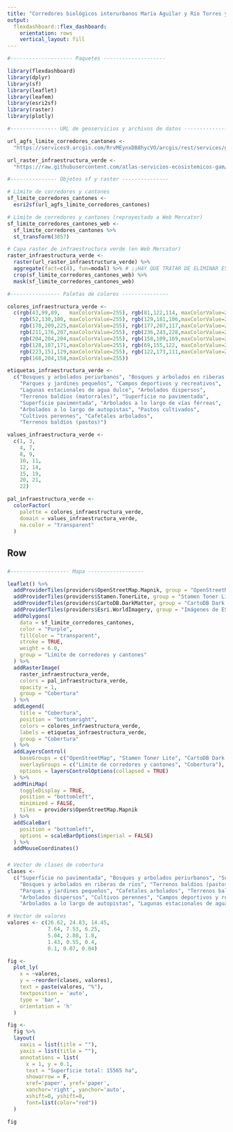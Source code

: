 ```yaml
---
title: "Corredores biológicos interurbanos María Aguilar y Río Torres y cantones de Curridabat, La Unión, Montes de Oca y San José"
output: 
  flexdashboard::flex_dashboard:
    orientation: rows
    vertical_layout: fill
---
```


```r
#-------------------- Paquetes --------------------

library(flexdashboard)
library(dplyr)
library(sf)
library(leaflet)
library(leafem)
library(esri2sf)
library(raster)
library(plotly)

#--------------- URL de geoservicios y archivos de datos --------------

url_agfs_limite_corredores_cantones <-
  "https://services9.arcgis.com/RrvMEynxDB8hycVO/arcgis/rest/services/gam_limite_corredores_cantones/FeatureServer/0"

url_raster_infraestructura_verde <-
  "https://raw.githubusercontent.com/atlas-servicios-ecosistemicos-gam/datos-infraestructura-verde/master/corredores-cantones/IV_CORREDORES_CANTONES_WEB.TIF"

#--------------- Objetos sf y raster ---------------

# Límite de corredores y cantones
sf_limite_corredores_cantones <- 
  esri2sf(url_agfs_limite_corredores_cantones)

# Límite de corredores y cantones (reproyectado a Web Mercator)
sf_limite_corredores_cantones_web <- 
  sf_limite_corredores_cantones %>%
  st_transform(3857)

# Capa raster de infraestructura verde (en Web Mercator)
raster_infraestructura_verde <-
  raster(url_raster_infraestructura_verde) %>%
  aggregate(fact=c(4), fun=modal) %>% # ¡¡HAY QUE TRATAR DE ELIMINAR ESTA AGRUPACIÓN. PODRÍA FUNCIONAR AL USAR MÁS MEMORIA LINUX!!
  crop(sf_limite_corredores_cantones_web) %>%
  mask(sf_limite_corredores_cantones_web)

#---------------- Paletas de colores ---------------

colores_infraestructura_verde <- 
  c(rgb(43,99,89,   maxColorValue=255), rgb(81,122,114, maxColorValue=255), 
    rgb(52,130,100, maxColorValue=255), rgb(129,181,106,maxColorValue=255),
    rgb(178,209,225,maxColorValue=255), rgb(177,207,117,maxColorValue=255),
    rgb(211,176,207,maxColorValue=255), rgb(236,243,228,maxColorValue=255), 
    rgb(204,204,204,maxColorValue=255), rgb(158,109,169,maxColorValue=255),
    rgb(128,107,171,maxColorValue=255), rgb(69,155,122, maxColorValue=255), 
    rgb(223,151,129,maxColorValue=255), rgb(122,173,111,maxColorValue=255), 
    rgb(168,204,158,maxColorValue=255))

etiquetas_infraestructura_verde <- 
  c("Bosques y arbolados periurbanos", "Bosques y arbolados en riberas de ríos", 
    "Parques y jardines pequeños", "Campos deportivos y recreativos", 
    "Lagunas estacionales de agua dulce", "Arbolados dispersos", 
    "Terrenos baldíos (matorrales)", "Superficie no pavimentada", 
    "Superficie pavimentada", "Arbolados a lo largo de vías férreas", 
    "Arbolados a lo largo de autopistas", "Pastos cultivados", 
    "Cultivos perennes", "Cafetales arbolados",
    "Terrenos baldíos (pastos)")

values_infraestructura_verde <- 
  c(1, 3, 
    4, 7, 
    8, 9, 
    10, 11, 
    12, 14, 
    15, 19, 
    20, 21, 
    22)

pal_infraestructura_verde <- 
  colorFactor(
    palette = colores_infraestructura_verde, 
    domain = values_infraestructura_verde,
    na.color = "transparent"
  )

```


Row {data-height=1000}
-----------------------------------------------------------------------

### {data-width=650}
```r

#------------------- Mapa ------------------

leaflet() %>%
  addProviderTiles(providers$OpenStreetMap.Mapnik, group = "OpenStreetMap") %>%
  addProviderTiles(providers$Stamen.TonerLite, group = "Stamen Toner Lite") %>%
  addProviderTiles(providers$CartoDB.DarkMatter, group = "CartoDB Dark Matter") %>%
  addProviderTiles(providers$Esri.WorldImagery, group = "Imágenes de ESRI") %>%
  addPolygons(
    data = sf_limite_corredores_cantones,
    color = "Purple",
    fillColor = "transparent",
    stroke = TRUE,
    weight = 6.0,
    group = "Límite de corredores y cantones"
  ) %>%
  addRasterImage(
    raster_infraestructura_verde,
    colors = pal_infraestructura_verde,
    opacity = 1,
    group = "Cobertura"
  ) %>%
  addLegend(
    title = "Cobertura",
    position = "bottomright",
    colors = colores_infraestructura_verde,
    labels = etiquetas_infraestructura_verde,
    group = "Cobertura"
  ) %>%
  addLayersControl(
    baseGroups = c("OpenStreetMap", "Stamen Toner Lite", "CartoDB Dark Matter", "Imágenes de ESRI"),
    overlayGroups = c("Límite de corredores y cantones", "Cobertura"),
    options = layersControlOptions(collapsed = TRUE)    
  ) %>%  
  addMiniMap(
    toggleDisplay = TRUE,
    position = "bottomleft",
    minimized = FALSE,
    tiles = providers$OpenStreetMap.Mapnik
  ) %>%
  addScaleBar(
    position = "bottomleft",
    options = scaleBarOptions(imperial = FALSE)
  ) %>%
  addMouseCoordinates()

```

### {data-width=350}
```r

# Vector de clases de cobertura
clases <- 
  c("Superficie no pavimentada", "Bosques y arbolados periurbanos", "Superficie pavimentada", 
    "Bosques y arbolados en riberas de ríos", "Terrenos baldíos (pastos)", "Pastos cultivados",
    "Parques y jardines pequeños", "Cafetales arbolados", "Terrenos baldíos (matorrales)",
    "Arbolados dispersos", "Cultivos perennes", "Campos deportivos y recreativos",
    "Arbolados a lo largo de autopistas", "Lagunas estacionales de agua dulce", "Arbolados a lo largo de vías ferreas")

# Vector de valores
valores <- c(26.62, 24.83, 14.45, 
             7.64, 7.53, 6.25, 
             5.04, 2.88, 1.8,
             1.43, 0.55, 0.4,
             0.1, 0.07, 0.04)

fig <- 
  plot_ly(
    x = ~valores,
    y = ~reorder(clases, valores),
    text = paste(valores, "%"), 
    textposition = 'auto',
    type = 'bar', 
    orientation = 'h'
  )

fig <-
  fig %>%
  layout(
    xaxis = list(title = ""),
    yaxis = list(title = ""),
    annotations = list(
      x = 1, y = 0.1, 
      text = "Superficie total: 15565 ha", 
      showarrow = F, 
      xref='paper', yref='paper', 
      xanchor='right', yanchor='auto', 
      xshift=0, yshift=0,
      font=list(color="red"))
  )

fig

```